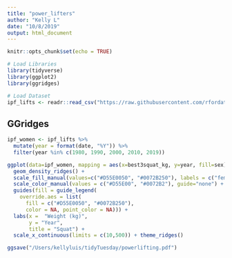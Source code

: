 ```yaml
---
title: "power_lifters"
author: "Kelly L"
date: "10/8/2019"
output: html_document
---
```


```r
knitr::opts_chunk$set(echo = TRUE)

# Load Libraries
library(tidyverse)
library(ggplot2)
library(ggridges)

# Load Dataset
ipf_lifts <- readr::read_csv("https://raw.githubusercontent.com/rfordatascience/tidytuesday/master/data/2019/2019-10-08/ipf_lifts.csv") 

```

## GGridges
```r
ipf_women <- ipf_lifts %>% 
  mutate(year = format(date, "%Y")) %>% 
  filter(year %in% c(1980, 1990, 2000, 2010, 2019))

ggplot(data=ipf_women, mapping = aes(x=best3squat_kg, y=year, fill=sex)) + 
  geom_density_ridges() + 
  scale_fill_manual(values=c("#D55E0050", "#0072B250"), labels = c("female", "male")) +
  scale_color_manual(values = c("#D55E00", "#0072B2"), guide="none") + 
  guides(fill = guide_legend(
    override.aes = list(
      fill = c("#D55E0050", "#0072B250"),
      color = NA, point_color = NA))) +
  labs(x = 	"Weight (kg)",
       y = "Year",
       title = "Squat") +
  scale_x_continuous(limits = c(10,500)) + theme_ridges()

ggsave("/Users/kellyluis/tidyTuesday/powerlifting.pdf")
```